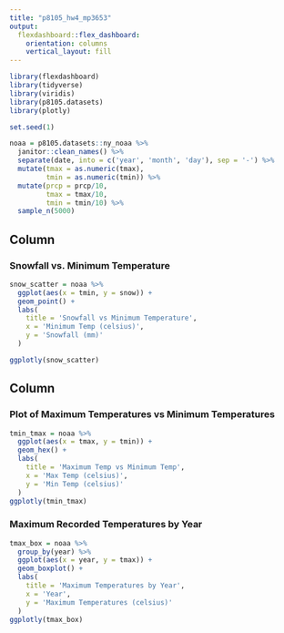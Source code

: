 ```yaml
---
title: "p8105_hw4_mp3653"
output: 
  flexdashboard::flex_dashboard:
    orientation: columns
    vertical_layout: fill
---
```


```r
library(flexdashboard)
library(tidyverse)
library(viridis)
library(p8105.datasets)
library(plotly)

set.seed(1)

noaa = p8105.datasets::ny_noaa %>% 
  janitor::clean_names() %>% 
  separate(date, into = c('year', 'month', 'day'), sep = '-') %>% 
  mutate(tmax = as.numeric(tmax),
         tmin = as.numeric(tmin)) %>% 
  mutate(prcp = prcp/10, 
         tmax = tmax/10, 
         tmin = tmin/10) %>% 
  sample_n(5000) 
```

Column {data-width=650}
-----------------------------------------------------------------------

### Snowfall vs. Minimum Temperature

```r
snow_scatter = noaa %>% 
  ggplot(aes(x = tmin, y = snow)) +
  geom_point() +
  labs(
    title = 'Snowfall vs Minimum Temperature',
    x = 'Minimum Temp (celsius)',
    y = 'Snowfall (mm)'
  )

ggplotly(snow_scatter)
```


Column {data-width=350}
-----------------------------------------------------------------------

### Plot of Maximum Temperatures vs Minimum Temperatures

```r
tmin_tmax = noaa %>% 
  ggplot(aes(x = tmax, y = tmin)) +
  geom_hex() +
  labs(
    title = 'Maximum Temp vs Minimum Temp',
    x = 'Max Temp (celsius)',
    y = 'Min Temp (celsius)'
  ) 
ggplotly(tmin_tmax)
```

### Maximum Recorded Temperatures by Year

```r
tmax_box = noaa %>% 
  group_by(year) %>% 
  ggplot(aes(x = year, y = tmax)) +
  geom_boxplot() +
  labs(
    title = 'Maximum Temperatures by Year',
    x = 'Year',
    y = 'Maximum Temperatures (celsius)'
  )
ggplotly(tmax_box)
```

